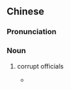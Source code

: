 {{also|滥官污吏}}
==Chinese==
{{zh-forms|s=滥官污吏|t2=濫官汙吏|type=112}}

===Pronunciation===
{{zh-pron
|m=lànguān-wūlì
|c=laam6 gun1 wu1 lei6
|cat=n
}}

===Noun===
{{zh-noun}}

# {{lb|zh|literary}} corrupt officials
#* {{zh-x|目今 朝廷 降詔，正要 沙汰 這等 '''濫官.污吏'''！|The court has now issued an edict to get rid of '''corrupt officials''' like you!|ref={{w|Luo Guanzhong}} ({{lang|zh|羅貫中}}), ''{{w|Romance of the Three Kingdoms}}'' ({{lang|zh|三國演義}}), [[s:Translation:Romance of the Three Kingdoms/Chapter 2#12|Chapter 2]]}}